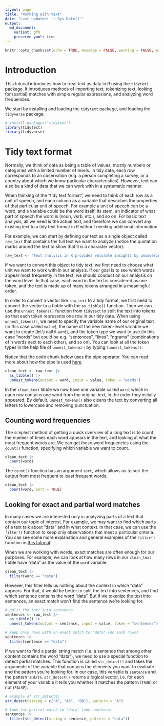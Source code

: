 ```yaml
---
layout: page
title: "Working with text"
date: "Last updated: `r Sys.Date()`"
output:
  md_document:
    variant: gfm
    preserve_yaml: true
---
```


```r
knitr::opts_chunk$set(echo = TRUE, message = FALSE, warning = FALSE, error = FALSE)
```

# Introduction

This tutorial introduces how to treat text as data in R using the `tidytext` package.
It introduces methods of importing text, tokenizing text, looking for (partial) matches with simple regular expressions, and analyzing word frequencies.

We start by installing and loading the `tidytext` package, and loading the `tidyverse` package.

```r
# install.packages("tidytext")
library(tidytext)
library(tidyverse)
```

# Tidy text format

Normally, we think of data as being a table of values, mostly numbers or categories with a limited number of levels.
In tidy data, each row corresponds to an observation (e.g. a person completing a survey, or a country about which we know particular characteristics).
However, text can also be a kind of data that we can work with in a systematic manner.

When thinking of the "tidy text format", we need to think of each row as a unit of speech, and each column as a variable that describes the properties of that particular unit of speech.
For example a unit of speech can be a word, and a variable could be the word itself, its stem, an indicator of what part of speech the word is (noun, verb, etc.), and so on.
For basic text analysis, all we need is the actual text, and therefore we can convert any existing text to a tidy text format in R without needing additional information.

For example, we can start by defining our text as a single object called `raw_text` that contains the full text we want to analyze (notice the quotation marks around the text to show that it is a character vector).

```r
raw_text <- "Text analysis in R provides valuable insights by uncovering patterns, trends, and relationships within textual data. It can reveal sentiment, topic distributions, keyword frequencies, and even hidden structures using techniques like natural language processing (NLP) and machine learning. Users can analyze customer reviews, social media posts, or academic papers to identify recurring themes, sentiment shifts, and linguistic trends, ultimately aiding decision-making, market research, and content optimization."
```

If we want to convert this object to tidy text, we first need to choose what unit we want to work with in our analysis.
If our goal is to see which words appear most frequently in the text, we should conduct on our analysis on the word level.
In that case, each word in the text is considered as one token, and the text is made up of many tokens arranged in a meaningful order.

In order to convert a vector like `raw_text` to a tidy format, we first need to convert the vector to a tibble with the `as_tibble()` function.
Then we can use the `unnest_tokens()` function from `tidytext` to split the text into tokens so that each token represents one row in our tidy data.
When using `unnest_tokens()`, we need to specify the variable name of our original text (in this case called `value`), the name of the new token-level variable we want to create (let's call it `word`), and the token type we want to use (in this case "words" but could be e.g. "sentences", "lines", "ngrams" (combinations of n words next to each other), and so on).
You can look at all the token types in the help file of `unnest_tokens()` by typing `?unnest_tokens()`.

Notice that the code chunk below uses the pipe operator.
You can read more about how the pipe is used [here](../r_intro_pipe).

```r
clean_text <- raw_text |> 
  as_tibble() |> 
  unnest_tokens(output = word, input = value, token = "words")
```

In the `clean_text` tibble we now have one variable called `word`, which in each row contains one word from the original text, in the order they initially appeared.
By default, `unnest_tokens()` also cleans the text by converting all letters to lowercase and removing punctuation.

## Counting word frequencies

The simplest method of getting a quick overview of a long text is to count the number of times each word appears in the text, and looking at what the most frequent words are.
We can get these word frequencies using the `count()` function, specifying which variable we want to count.

```r
clean_text |> 
  count(word)
```

The `count()` function has an argument `sort`, which allows us to sort the output from most frequent to least frequent words.

```r
clean_text |> 
  count(word, sort = TRUE)
```

## Looking for exact and partial word matches

In many cases we are interested only in analyzing parts of a text that contain our topic of interest.
For example, we may want to find which parts of a text talk about "data" and in what context.
In that case, we can use the `filter()` function to keep only observations that meet a particular criteria.
You can see some more explanation and general examples of the `filter()` function in [this tutorial](../r_basics_subset).

When we are working with words, exact matches are often enough for our purposes.
For example, we can look at how many rows in our `clean_text` tibble have "data" as the value of the `word` variable.

```r
clean_text |> 
  filter(word == "data")
```

However, this filter tells us nothing about the context in which "data" appears.
For that, it would be better to split the text into sentences, and find which sentence contains the word "data".
But if we tokenize the text into sentences, an exact match won't find the sentence we're looking for.

```r
# split the text into sentences
sentences <- raw_text |> 
  as_tibble() |> 
  unnest_tokens(output = sentence, input = value, token = "sentences")

# keep only rows with an exact match to "data" (no such rows)
sentences |> 
  filter(sentence == "data")
```

If we want to find a partial string match (i.e. a sentence that among other content contains the word "data"), we need to use a special function to detect partial matches.
This function is called `str_detect()` and takes the arguments of the variable that contains the elements you want to evaluate and the pattern you're looking for.
In our case, this variable is `sentence` and the pattern is `data`.
`str_detect()` returns a logical vector, i.e. for each element of your variable it tells you whether it matches the pattern (`TRUE`) or not (`FALSE`).

```r
# example of str_detect()
str_detect(string = c("A", "AB", "BB"), pattern = "A")

# look for partial match to "data" (one sentence)
sentences |> 
  filter(str_detect(string = sentence, pattern = "data"))
```

